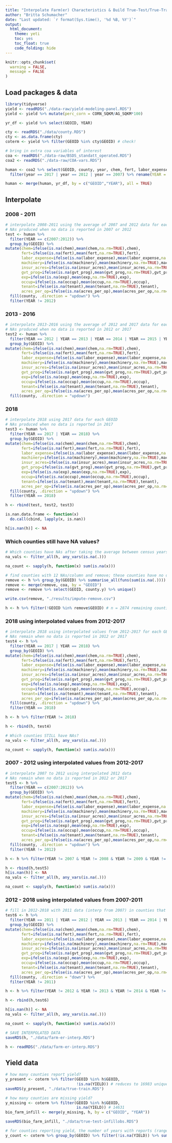 ---
title: "Interpolate Farm(er) Characteristics & Build True-Test/True-Train Datasets"
author: "Britta Schumacher"
date: "Last updated: `r format(Sys.time(), '%d %B, %Y')`"
output: 
  html_document:
    theme: yeti
    toc: yes
    toc_float: true
    code_folding: hide
---

```{r setup, include = FALSE, cache = FALSE}

knitr::opts_chunk$set(
  warning = FALSE,
  message = FALSE
)

```

## Load packages & data
```{r}
library(tidyverse)
yield <- readRDS("./data-raw/yield-modeling-panel.RDS")
yield <- yield %>% mutate(perc_corn = CORN_SQKM/AG_SQKM*100)

yr_df <- yield %>% select(GEOID, YEAR)

cty <- readRDS("./data/county.RDS")
cty <- as.data.frame(cty)
coterm <- yield %>% filter(GEOID %in% cty$GEOID) # check!

# bring in extra coa variables of interest
coa <- readRDS("./data-raw/BSDS_standatt_operated.RDS")
coa2 <- readRDS("./data-raw/COA-vars.RDS")

human <- coa2 %>% select(GEOID, county, year, chem, fert, labor_expense, machinery, insur_acres, gvt_prog, exp, occup, tenant, acres_per_op) %>% 
  filter(year == 2017 | year == 2012 | year == 2007) %>% rename(YEAR = year)

human <- merge(human, yr_df, by = c("GEOID","YEAR"), all = TRUE)
```

## Interpolate

### 2008 - 2011
```{r}
# interpolate 2008-2011 using the average of 2007 and 2012 data for each GEOID
# NAs produced when no data is reported in 2007 or 2012
test <- human %>% 
  filter(YEAR == c(2007:2012)) %>% 
  group_by(GEOID) %>% 
mutate(chem=ifelse(is.na(chem),mean(chem,na.rm=TRUE),chem),
       fert=ifelse(is.na(fert),mean(fert,na.rm=TRUE),fert),
       labor_expense=ifelse(is.na(labor_expense),mean(labor_expense,na.rm=TRUE),labor_expense),
       machinery=ifelse(is.na(machinery),mean(machinery,na.rm=TRUE),machinery),
       insur_acres=ifelse(is.na(insur_acres),mean(insur_acres,na.rm=TRUE),insur_acres),
       gvt_prog=ifelse(is.na(gvt_prog),mean(gvt_prog,na.rm=TRUE),gvt_prog),
       exp=ifelse(is.na(exp),mean(exp,na.rm=TRUE),exp),
       occup=ifelse(is.na(occup),mean(occup,na.rm=TRUE),occup),
       tenant=ifelse(is.na(tenant),mean(tenant,na.rm=TRUE),tenant),
       acres_per_op=ifelse(is.na(acres_per_op),mean(acres_per_op,na.rm=TRUE),acres_per_op)) %>% 
  fill(county, .direction = "updown") %>% 
  filter(YEAR != 2012)
```

### 2013 - 2016
```{r}
# interpolate 2013-2016 using the average of 2012 and 2017 data for each GEOID
# NAs produced when no data is reported in 2012 or 2017
test2 <- human %>% 
  filter(YEAR == 2012 | YEAR == 2013 | YEAR == 2014 | YEAR == 2015 | YEAR == 2016 | YEAR == 2017) %>% 
  group_by(GEOID) %>% 
mutate(chem=ifelse(is.na(chem),mean(chem,na.rm=TRUE),chem),
       fert=ifelse(is.na(fert),mean(fert,na.rm=TRUE),fert),
       labor_expense=ifelse(is.na(labor_expense),mean(labor_expense,na.rm=TRUE),labor_expense),
       machinery=ifelse(is.na(machinery),mean(machinery,na.rm=TRUE),machinery),
       insur_acres=ifelse(is.na(insur_acres),mean(insur_acres,na.rm=TRUE),insur_acres),
       gvt_prog=ifelse(is.na(gvt_prog),mean(gvt_prog,na.rm=TRUE),gvt_prog),
       exp=ifelse(is.na(exp),mean(exp,na.rm=TRUE),exp),
       occup=ifelse(is.na(occup),mean(occup,na.rm=TRUE),occup),
       tenant=ifelse(is.na(tenant),mean(tenant,na.rm=TRUE),tenant),
       acres_per_op=ifelse(is.na(acres_per_op),mean(acres_per_op,na.rm=TRUE),acres_per_op)) %>% 
  fill(county, .direction = "updown") 
```

### 2018
```{r}
# interpolate 2018 using 2017 data for each GEOID
# NAs produced when no data is reported in 2017
test3 <- human %>% 
  filter(YEAR == 2017 | YEAR == 2018) %>% 
  group_by(GEOID) %>% 
mutate(chem=ifelse(is.na(chem),mean(chem,na.rm=TRUE),chem),
       fert=ifelse(is.na(fert),mean(fert,na.rm=TRUE),fert),
       labor_expense=ifelse(is.na(labor_expense),mean(labor_expense,na.rm=TRUE),labor_expense),
       machinery=ifelse(is.na(machinery),mean(machinery,na.rm=TRUE),machinery),
       insur_acres=ifelse(is.na(insur_acres),mean(insur_acres,na.rm=TRUE),insur_acres),
       gvt_prog=ifelse(is.na(gvt_prog),mean(gvt_prog,na.rm=TRUE),gvt_prog),
       exp=ifelse(is.na(exp),mean(exp,na.rm=TRUE),exp),
       occup=ifelse(is.na(occup),mean(occup,na.rm=TRUE),occup),
       tenant=ifelse(is.na(tenant),mean(tenant,na.rm=TRUE),tenant),
       acres_per_op=ifelse(is.na(acres_per_op),mean(acres_per_op,na.rm=TRUE),acres_per_op)) %>%
  fill(county, .direction = "updown") %>% 
  filter(YEAR == 2018)

h <- rbind(test, test2, test3)

is.nan.data.frame <- function(x)
  do.call(cbind, lapply(x, is.nan))

h[is.nan(h)] <- NA
```

### Which counties still have NA values?
```{r}
# Which counties have NAs after taking the average between census years?
na_vals <- filter_all(h, any_vars(is.na(.)))

na_count <- sapply(h, function(x) sum(is.na(x)))

# find counties with 12 NAs/column and remove; these counties have no data for these variables across time (2007 - 2012 - or 2017)
remove <- h %>% group_by(GEOID) %>% summarise_all(funs(sum(is.na(.)))) %>%  filter_all(any_vars(. == 12)) # remove n = 234 counties
remove <- merge(remove, coa, by = "GEOID")
remove <- remove %>% select(GEOID, county.y) %>% unique()

write.csv(remove, "./results/impute-remove.csv")

h <- h %>% filter(!GEOID %in% remove$GEOID) # n = 2874 remaining counties with at least some data!
```

### 2018 using interpolated values from 2012-2017
```{r}
# interpolate 2018 using interpolated values from 2012-2017 for each GEOID
# NAs remain when no data is reported in 2012 or 2017
test4 <- h %>% 
  filter(YEAR == 2017 | YEAR == 2018) %>% 
  group_by(GEOID) %>% 
mutate(chem=ifelse(is.na(chem),mean(chem,na.rm=TRUE),chem),
       fert=ifelse(is.na(fert),mean(fert,na.rm=TRUE),fert),
       labor_expense=ifelse(is.na(labor_expense),mean(labor_expense,na.rm=TRUE),labor_expense),
       machinery=ifelse(is.na(machinery),mean(machinery,na.rm=TRUE),machinery),
       insur_acres=ifelse(is.na(insur_acres),mean(insur_acres,na.rm=TRUE),insur_acres),
       gvt_prog=ifelse(is.na(gvt_prog),mean(gvt_prog,na.rm=TRUE),gvt_prog),
       exp=ifelse(is.na(exp),mean(exp,na.rm=TRUE),exp),
       occup=ifelse(is.na(occup),mean(occup,na.rm=TRUE),occup),
       tenant=ifelse(is.na(tenant),mean(tenant,na.rm=TRUE),tenant),
       acres_per_op=ifelse(is.na(acres_per_op),mean(acres_per_op,na.rm=TRUE),acres_per_op)) %>%
  fill(county, .direction = "updown") %>% 
  filter(YEAR == 2018)

h <- h %>% filter(YEAR != 2018)

h <- rbind(h, test4)

# Which counties STILL have NAs?
na_vals <- filter_all(h, any_vars(is.na(.)))

na_count <- sapply(h, function(x) sum(is.na(x)))
```

### 2007 - 2012 using interpolated values from 2012-2017
```{r}
# interpolate 2007 to 2012 using interpolated 2012 data
# NAs remain when no data is reported in 2012 or 2017
test5 <- h %>% 
  filter(YEAR == c(2007:2012)) %>% 
  group_by(GEOID) %>% 
mutate(chem=ifelse(is.na(chem),mean(chem,na.rm=TRUE),chem),
       fert=ifelse(is.na(fert),mean(fert,na.rm=TRUE),fert),
       labor_expense=ifelse(is.na(labor_expense),mean(labor_expense,na.rm=TRUE),labor_expense),
       machinery=ifelse(is.na(machinery),mean(machinery,na.rm=TRUE),machinery),
       insur_acres=ifelse(is.na(insur_acres),mean(insur_acres,na.rm=TRUE),insur_acres),
       gvt_prog=ifelse(is.na(gvt_prog),mean(gvt_prog,na.rm=TRUE),gvt_prog),
       exp=ifelse(is.na(exp),mean(exp,na.rm=TRUE),exp),
       occup=ifelse(is.na(occup),mean(occup,na.rm=TRUE),occup),
       tenant=ifelse(is.na(tenant),mean(tenant,na.rm=TRUE),tenant),
       acres_per_op=ifelse(is.na(acres_per_op),mean(acres_per_op,na.rm=TRUE),acres_per_op)) %>% 
  fill(county, .direction = "updown") %>% 
  filter(YEAR != 2012)

h <- h %>% filter(YEAR != 2007 & YEAR != 2008 & YEAR != 2009 & YEAR != 2010 & YEAR != 2011)

h <- rbind(h,test5)
h[is.nan(h)] <- NA
na_vals <- filter_all(h, any_vars(is.na(.)))

na_count <- sapply(h, function(x) sum(is.na(x)))
```

### 2012 - 2018 using interpolated values from 2007-2011
```{r}
# fill in 2012-2018 with 2011 data (interp from 2007) in counties that have no data reported in 2012 or 2017
test6 <- h %>% 
  filter(YEAR == 2011 | YEAR == 2012 | YEAR == 2013 | YEAR == 2014 | YEAR == 2015 | YEAR == 2016 | YEAR == 2017 | YEAR == 2018) %>% 
  group_by(GEOID) %>% 
mutate(chem=ifelse(is.na(chem),mean(chem,na.rm=TRUE),chem),
       fert=ifelse(is.na(fert),mean(fert,na.rm=TRUE),fert),
       labor_expense=ifelse(is.na(labor_expense),mean(labor_expense,na.rm=TRUE),labor_expense),
       machinery=ifelse(is.na(machinery),mean(machinery,na.rm=TRUE),machinery),
       insur_acres=ifelse(is.na(insur_acres),mean(insur_acres,na.rm=TRUE),insur_acres),
       gvt_prog=ifelse(is.na(gvt_prog),mean(gvt_prog,na.rm=TRUE),gvt_prog),
       exp=ifelse(is.na(exp),mean(exp,na.rm=TRUE),exp),
       occup=ifelse(is.na(occup),mean(occup,na.rm=TRUE),occup),
       tenant=ifelse(is.na(tenant),mean(tenant,na.rm=TRUE),tenant),
       acres_per_op=ifelse(is.na(acres_per_op),mean(acres_per_op,na.rm=TRUE),acres_per_op)) %>% 
  fill(county, .direction = "down") %>% 
  filter(YEAR != 2011)

h <- h %>% filter(YEAR != 2012 & YEAR != 2013 & YEAR != 2014 & YEAR != 2015 & YEAR != 2016 & YEAR != 2017 & YEAR != 2018)

h <- rbind(h,test6)

h[is.nan(h)] <- NA
na_vals <- filter_all(h, any_vars(is.na(.)))

na_count <- sapply(h, function(x) sum(is.na(x)))

# SAVE INTERPOLATED DATA
saveRDS(h, "./data/farm-er-interp.RDS")

h <- readRDS("./data/farm-er-interp.RDS")
```

## Yield data
```{r}
# how many counties report yield? 
y_present <- coterm %>% filter(GEOID %in% h$GEOID,
                               !is.na(YIELD)) # reduces to 16983 unique county-year observations
saveRDS(y_present, "./data/true-train.RDS")

# how many counties are missing yield?
y_missing <- coterm %>% filter(GEOID %in% h$GEOID,
                               is.na(YIELD)) # 14631
bio_farm_infill <- merge(y_missing, h, by = c("GEOID", "YEAR"))

saveRDS(bio_farm_infill, "./data/true-test-infillobs.RDS")

# for counties reporting yield, the number of years with reports (range = 1 - 11)
y_count <- coterm %>% group_by(GEOID) %>% filter(!is.na(YIELD)) %>% summarise(sum = sum(length(YIELD)))
```

